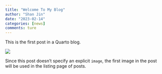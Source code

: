 ```yaml
---
title: "Welcome To My Blog"
author: "Shan Jin"
date: "2023-02-14"
categories: [news]
comments: ture
---
```


This is the first post in a Quarto blog. 

![](thumbnail.jpg)

Since this post doesn't specify an explicit `image`, the first image in the post will be used in the listing page of posts.
